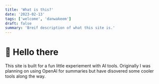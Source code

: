 ```yaml
---
title: 'What is this?'
date: '2023-02-13'
tags: ['welcome', 'danwakeem']
draft: false
summary: 'Breif description of what this site is.'
---
```


# 🤖 Hello there 

This site is built for a fun little experiement with AI tools. Originally I was planning on using OpenAI for summaries but
have disovered some cooler tools along the way.

